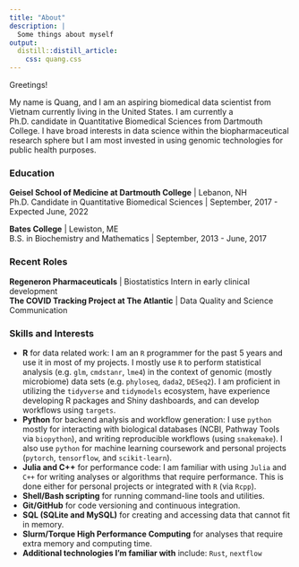 ```yaml
---
title: "About"
description: |
  Some things about myself  
output: 
  distill::distill_article:
    css: quang.css
---
```


Greetings!  

My name is Quang, and I am an aspiring biomedical data scientist from Vietnam currently living in the United States. I am currently a Ph.D. candidate in Quantitative Biomedical Sciences from Dartmouth College. I have broad interests in data science within the biopharmaceutical research sphere but I am most invested in using genomic technologies for public health purposes.        

### Education   

**Geisel School of Medicine at Dartmouth College** | Lebanon, NH  
Ph.D. Candidate in Quantitative Biomedical Sciences | September, 2017 - Expected June, 2022  

**Bates College** | Lewiston, ME  
B.S. in Biochemistry and Mathematics | September, 2013 - June, 2017 


### Recent Roles    

**Regeneron Pharmaceuticals** | Biostatistics Intern in early clinical development  
**The COVID Tracking Project at The Atlantic** | Data Quality and Science Communication  

### Skills and Interests  

* **R** for data related work: I am an `R` programmer for the past 5 years and use it in most of my projects. I mostly use `R` to perform statistical analysis (e.g. `glm`, `cmdstanr`, `lme4`) in the context of genomic (mostly microbiome) data sets (e.g. `phyloseq`, `dada2`, `DESeq2`). I am proficient in utilizing the `tidyverse` and `tidymodels` ecosystem, have experience developing R packages and Shiny dashboards, and can develop workflows using `targets`.    
* **Python** for backend analysis and workflow generation: I use `python` mostly for interacting with biological databases (NCBI, Pathway Tools via `biopython`), and writing reproducible workflows (using `snakemake`). I also use `python` for machine learning coursework and personal projects (`pytorch`, `tensorflow`, and `scikit-learn`).    
* **Julia and C++** for performance code: I am familiar with using `Julia` and `C++` for writing analyses or algorithms that require performance. This is done either for personal projects or integrated with `R` (via `Rcpp`).  
* **Shell/Bash scripting** for running command-line tools and utilities. 
* **Git/GitHub** for code versioning and continuous integration.  
* **SQL (SQLite and MySQL)** for creating and accessing data that cannot fit in memory.  
* **Slurm/Torque High Performance Computing** for analyses that require extra memory and computing time.  
* **Additional technologies I'm familiar with** include: `Rust`, `nextflow`  
